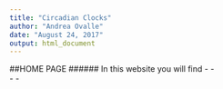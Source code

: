```yaml
---
title: "Circadian Clocks"
author: "Andrea Ovalle"
date: "August 24, 2017"
output: html_document
---
```


##HOME PAGE 
###### In this website you will find 
 - 
 -  
 -
 -







